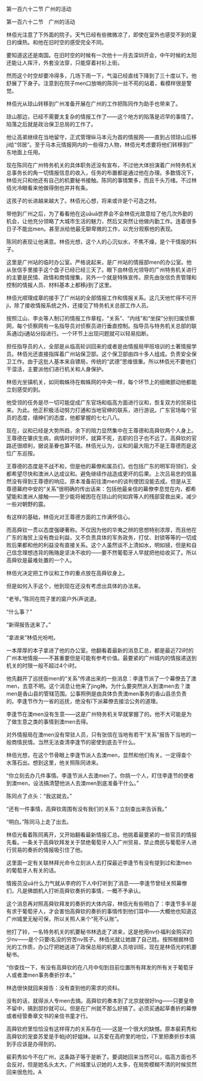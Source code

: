

第一百六十二节 广州的活动

第一百六十二节　广州的活动

林佰光注意了下外面的院子。天气已经有些微微凉了，即使在室外也感受不到的夏日的燥热。和他在旧时空的感受完全不同。

要知道这还是南国。在旧时空的时候有一次他十一月去深圳开会，中午时候的太阳还能让人挥汗，外套没法穿，只能穿着衬衫上街。

然而这个时空却要冷得多，几场下雨一下，气温已经直线下降到了三十度以下。他舒展了下身子。注意到在院子men口放哨的陈同一丝不苟的站着，看模样很是警觉。

林佰光从琼山转移到广州准备开展在广州的工作把陈同作为助手也带来了。

琼山那边，已经不需要太复杂的情报工作了――这个地方的陷落是迟早的事情了。陷落之后就是政治保卫总局的工作了。

他让高弟继续在当地留守，正式管理纵马本元为首的情报网――直到占领琼山后移ji给“邻居”。至于马本元情报网内的一些得力人物，林佰光考虑要将他们转移到广东地面上任用。

现在陈同在广州特务机关的具体职务还没有宣布，不过他大体扮演着广州特务机关总事务长的角一切情报信息的收入，任务的布置都是通过他在办理。多数情况下，林佰光只和他还有自己的机要秘书接触。陈同的事情繁多，而且千头万绪。不过林佰光冷眼看来他做得倒也井井有条。

这孩子的长进越来越大了。林佰光心想，将来或许是个可造之材。

带他到广州之后，为了看看他在这uāuā世界会不会林佰光故意给了他几次外勤的机会，让他充分领略了大城市生活的魅力，然后又突然让他做内勤工作。连着很多日子不能出men。甚至派给他最无聊卑微的工作，以充分观察他的表现。

陈同的表现让他满意。林佰光想，这个人的心沉似水，不焦不燥，是个干情报的料子。

这里是广州站的临时办公室。严格说起来，是广州站的情报部men的办公室。他从张信手里接手这个盘子已经已经三天了。眼下由林佰光领导的广州特务机关进行的主要是民情、政情和商情搜集，另外一个就是特殊宣传。原先由张信负责管理和控制的情报人员、材料基本上都移ji到了这里。

林佰光顺理成章的接手了广州站的全部情报工作和情报关系。这几天他忙得不可开ji，除了接收情报系统之外，还接见了特务机关总部工作人员。

按照江山、李炎等人制订的情报工作章程，“关系”、“内线”和“坐探”分别归属侦察网，每个侦察网有一名指导员对侦察员进行垂直控制。指导员与特务机关总部的联系通过ji通站分段进行。一个环节上出现问题就可以轻易掐断。

担任指导员的人，全部是从临高轮训回来的或者是由情报局甲班培训的土著情报学员。林佰光还直接指挥着广州站保卫部。这个保卫部由四十多人组成。负责安全保卫工作。由于这批人基本来自镖局，传统的“武德”思维很重。所以林佰光不要他们干湿活，主要派他们进行机关和人身保护。

林佰光坐镇机关，如同蜘蛛待在蜘蛛网的中央一样，每个环节上的细微颤动他都能立刻感受的到。

他受领的任务是尽一切可能促成广东官场和临高方面进行议和，恢复双方的贸易往来。为此。他正积极活动努力打通和当地官绅的联系，进行游说。广东官场每个官员的态度，缙绅们的态度，他都掌握的七七八八。

现在，议和已经是大势所趋，余下的阻力显然集中在王尊德和高舜钦两个人身上。王尊德在肇庆生病，病情时好时坏，就算不死，去职的日子也不远了。高舜钦的官路还很顺利，据说圣眷也算不错。林佰光认为，议和的最大阻力不是王尊德而是这位广东巡按。

王尊德的态度是不战不和，但是他的幕僚和属员们，也包括广东的明军将领们，全都希望尽快和澳洲人达成议和。避免继续作战造成更坏的后果。上次吕易忠的信虽然没有得到王尊德的响应。原本准备前往澳men的谈判使团没能去成。但是从王尊德幕府中安的“关系”很明确的传出话来：包括他最亲信的幕僚李息觉在内，都希望能和澳洲人接触――至少能将被困在在琼山的何如宾等人的残部营救出来，减少一些对朝野的震。

有这样的基础，林佰光对王尊德方面的工作满怀信心。

而高舜钦一贯以态度强硬著称。不仅因为他的华夷之辨的思想特别浓厚，而且他在广东的海贸上没有商业利益，又不负责具体的军务政务，打仗、封锁等等的一切成败后果都和他的利益没有直接关系。这个人虽然谈不上清如水，明如镜，但是和自己信念理想违背的贿赂是坚决不收的――要不然葡萄牙人早就把他给收买了。所以高舜钦是最难处置的一个人。

林佰光决定把工作议和工作的重点放在高舜钦身上。

但是如何入手这个，他到现在还没有考虑出具体的办法来。

“老爷。”陈同在院子里的窗户外i声说道。

“什么事？”

“新得报告送来了。”

“拿进来”林佰光吩咐。

一本厚厚的本子拿进了他的办公室。他翻看着最新的消息汇总，都是最近72i时的广州本地情报――不甚重要但是可能有参考价值。最要紧的广州城内的情报递送到机关的时限一般不超过4个i时。

他先翻开了巡抚衙men的“关系”传递出来的一些消息：李逢节派了一个幕僚去了澳men，去意不明。这个消息让他来了jing神。为什么要突然派人到澳men去？澳men是香山县的管辖范围。公事照例是由具体负责澳men事务的香山县丞负责的。李逢节作为一省的巡抚，绝没有ī下派幕僚去接洽公务的道理。

李逢节在澳men没有生意――这是广州特务机关早就掌握了的。他不大可能是为了做生意之类的事情到澳men去得。

对外情报局在澳men没有常驻人员，只有张信在当地有若干“关系”报告下当地的一般商情民情。当然无法查清李逢节的密使到底去干什么。

林佰光想，在这个节骨眼上李逢节派人去澳men，显然和他们有关。一定得查个水落石出。想到这里，他关照陈同进来。

“你立刻去办几件事情。李逢节派人去澳men了。你挑一个人，盯住李逢节的使者到澳men，设法搞清楚他派人去澳men到底准备干什么。”

陈同点了点头：“我这就去。”

“还有一件事情，高舜钦周围有没有我们的关系？立刻查出来告诉我。”

“明白。”陈同马上走了出去。

林佰光看着陈同离开，又开始翻看最新情报汇总。他挑着最要紧的一些官员的情报先看。一条关于高舜钦拜发关于禁绝葡萄牙人入广州贸易，禁止商民与葡萄牙人进行贸易的奏折的情报吸引住了他。

这里面一定有关联林拜光命令立刻派人去打探最近李逢节有没有提到过和澳men的葡萄牙人有关的话。

情报员没uā什么力气就从李府的下人中打听到了消息――李逢节曾经关照幕僚们，凡是佛朗机人打听高舜钦奏折的事情，一概不予承认。

这个消息再对照高舜钦拜发的奏折的大体内容，林佰光有些明白了：李逢节多半是有求于葡萄牙人，才会害怕高舜钦的奏折的事情传到他们耳中――大概他也知道这广州城里无秘可保，所以关照人来个“死不认账”。

他打了铃，一名特务机关的机要秘书林选走了进来，这是他用nv仆福利金购买的少nv――是个只要i名没的穷苦nv孩子。林佰光就让她跟了自己姓。按照根据林佰光的工作质，办公厅把她送进了政保总局的机要人员培训班，现在是林佰光的机要秘书。

“你查找一下，有没有高舜钦的在八月中旬到目前位置所有拜发的所有关于葡萄牙人或者澳men事务奏折抄本。”

林选很快就回来报告：没有查到他的需求的资料。

没有的话，就得派人专men去搞。高舜钦的奏本到了北京就很好lng――只要皇帝不留中，搞到邸抄就可以。但是在广州就不那么好搞了。必须买通起草奏折的幕僚或者经管奏章文书的亲信书童才行。

高舜钦府里恰恰没有这样得力的关系存在――这是一个很大的缺憾。原本裴莉秀和高舜钦的宠妾苏爱是手帕ji的好姐妹。以苏爱在高府里的地位，ī下里把奏折抄本搞到手应该是办得到的。

裴莉秀如今不在广州，这条路子等于是断了。要调她回来当然可以，临高方面也不会反对，但是她名头太大，广州城里认识她的人太多，在局势模糊不清的时候贸然回来很危险。A

